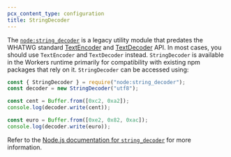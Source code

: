 ```yaml
---
pcx_content_type: configuration
title: StringDecoder
---
```



<Render file="nodejs-compat-howto" product="workers" />

The [`node:string_decoder`](https://nodejs.org/api/string_decoder.html) is a legacy utility module that predates the WHATWG standard [TextEncoder](/workers/runtime-apis/encoding/#textencoder) and [TextDecoder](/workers/runtime-apis/encoding/#textdecoder) API. In most cases, you should use `TextEncoder` and `TextDecoder` instead. `StringDecoder` is available in the Workers runtime primarily for compatibility with existing npm packages that rely on it. `StringDecoder` can be accessed using:

```js
const { StringDecoder } = require("node:string_decoder");
const decoder = new StringDecoder("utf8");

const cent = Buffer.from([0xc2, 0xa2]);
console.log(decoder.write(cent));

const euro = Buffer.from([0xe2, 0x82, 0xac]);
console.log(decoder.write(euro));
```

Refer to the [Node.js documentation for `string_decoder`](https://nodejs.org/dist/latest-v20.x/docs/api/string_decoder.html) for more information.
